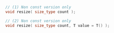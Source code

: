 ```cpp
// (1) Non const version only
void resize( size_type count );

// (2) Non const version only
void resize( size_type count, T value = T() );
```
